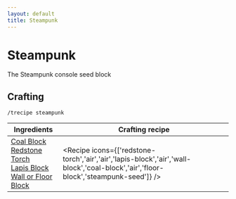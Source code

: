 ```yaml
---
layout: default
title: Steampunk
---
```



Steampunk
===================

The Steampunk console seed block 

## Crafting

`/trecipe steampunk`

| Ingredients | Crafting recipe |
| ----------- | --------------- |
| [Coal Block](https://minecraft.wiki/w/Coal_Block)<br/>[Redstone Torch](https://minecraft.wiki/w/Redstone_Torch)<br/>[Lapis Block](https://minecraft.wiki/w/Lapis_Block)<br/>[Wall or Floor Block](/walls) | <Recipe icons={['redstone-torch','air','air','lapis-block','air','wall-block','coal-block','air','floor-block','steampunk-seed']} /> |

